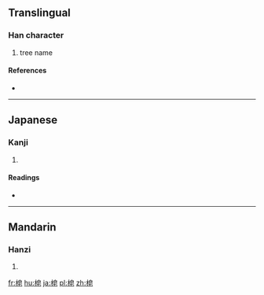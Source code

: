==Translingual==

===Han character===
{{Han char|rn=75|rad=木|as=07|sn=11|four=|canj=DHAP,XDHAP}}

# tree name

====References====
* {{Han ref|kx=0528.190|dkj=14839|dj=0917.070|hdz=21216.040|uh=688D|ud=26765}}

----

==Japanese==

===Kanji===
{{ja-kanji|grade=|rs=木07}}

# {{defn|lang=ja|sort=木07}}

====Readings====
* {{ja-readings|on=[[そう]] (sō), [[ぞう]] (zō)|kun=[[さいかち]] (saikachi)}}

----

==Mandarin==

===Hanzi===
{{cmn-hanzi|pin=[[zào]] ([[zao4]])|wg=tsao<sup>4</sup>}}

# {{defn|lang=cmn|sort=木07}}

[[fr:梍]]
[[hu:梍]]
[[ja:梍]]
[[pl:梍]]
[[zh:梍]]